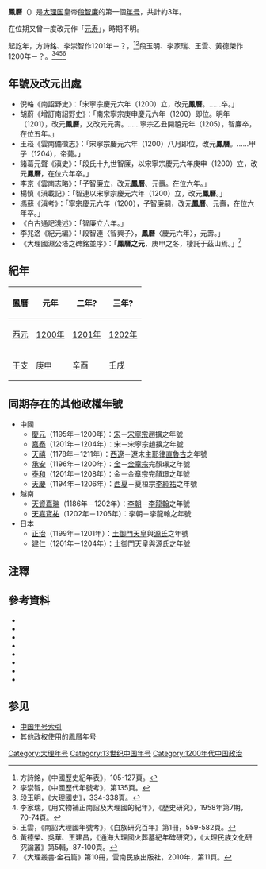 {{Eranamebox|年号=鳳曆
|起讫时间= 1200年八月－1202年？
|政权= [[大理国|大理国]]
|帝王=[[段智廉|段智廉]]
|历时=3年？
|timeline=<timeline>
ImageSize  = width:200 height:50
PlotArea   = width:180 height:30 left:10 bottom:20
TimeAxis   = orientation:horizontal
DateFormat = yyyy
Period     = from:937 till:1254
AlignBars  = early
ScaleMajor = increment:50 start:937
Colors =
  id:canvas value:rgb(1,1,0.85)
BackgroundColors = canvas:canvas
PlotData =
  width:15 color:black
  bar:era from:start till:end
  bar:era from:1200 till:1204 color:red
  bar:era from:1200 till:1202 color:yellow
</timeline>
|说明= 鳳曆在<span style="color: red">'''大理'''</span>及段智廉時期的位置。
}}
'''鳳曆'''（{{kj|1200年|八月|1202年？|}}）是[[大理国|大理国]]皇帝[[段智廉|段智廉]]的第一個[[年号|年号]]，共計約3年。

在位期又曾一度改元作「[[元寿_(大理)|元寿]]」，時期不明。

起訖年，方詩銘、李崇智作1201年－？，<ref>方詩銘，《中國歷史紀年表》，105-127頁。</ref><ref>李崇智，《中國歷代年號考》，第135頁。</ref>段玉明、李家瑞、王雲、黃德榮作1200年－？。<ref>段玉明，《大理國史》，334-338頁。</ref><ref>李家瑞，《用文物補正南詔及大理國的紀年》，《歷史研究》，1958年第7期，70-74頁。</ref><ref>王雲，《南詔大理國年號考》，《白族研究百年》第1冊，559-582頁。</ref><ref>黃德榮、吳華、王建昌，《通海大理國火葬墓紀年碑研究》，《大理民族文化研究論叢》第5輯，87-100頁。</ref>

==年號及改元出處==
*倪輅《南詔野史》：「宋寧宗慶元六年（1200）立，改元'''鳳曆'''。……卒。」
*胡蔚《增訂南詔野史》：「南宋寧宗庚申慶元六年（1200）即位。明年（1201），改元'''鳳曆'''，又改元元壽。……寧宗乙丑開禧元年（1205），智廉卒，在位五年。」
*王崧《雲南備徵志》：「宋寧宗慶元六年（1200）八月即位，改元'''鳳曆'''。……甲子（1204），帝薨。」
*諸葛元聲《滇史》：「段氏十九世智廉，以宋寧宗慶元六年庚申（1200）立，改元'''鳳曆'''，在位六年卒。」
*李京《雲南志略》：「子智廉立，改元'''鳳曆'''、元壽。在位六年。」
*楊慎《滇載記》：「智連以宋寧宗慶元六年（1200）立，改元'''鳳曆'''。」
*馮蘇《滇考》：「寧宗慶元六年（1200），子智廉嗣，改元'''鳳曆'''、元壽，在位六年卒。」
*《白古通記淺述》：「智廉立六年。」
*李兆洛《紀元編》：「段智連〈智興子〉，'''鳳曆'''〈慶元六年〉，元壽。」
*《大理國淵公塔之碑銘並序》：「'''鳳曆之元'''，庚申之冬，棲託于茲山焉。」<ref>《大理叢書·金石篇》第10冊，雲南民族出版社，2010年，第11頁。</ref>

==紀年==
{| class="wikitable"  style="text-align:center"
!鳳曆!!元年!!二年?!!三年?
|-
![[西元|西元]]
|[[1200年|1200年]]||[[1201年|1201年]]||[[1202年|1202年]]
|-
![[干支|干支]]
|[[庚申|庚申]]||[[辛酉|辛酉]]||[[壬戌|壬戌]]
|}

==同期存在的其他政權年號==
*中國
**[[慶元_(年號)|慶元]]（1195年－1200年）：[[南宋|宋]]－[[宋寧宗|宋寧宗]]趙擴之年號
**[[嘉泰|嘉泰]]（1201年－1204年）：宋－宋寧宗趙擴之年號
**[[天禧_(西遼)|天禧]]（1178年－1211年）：[[西遼|西遼]]－遼末主[[耶律直魯古|耶律直魯古]]之年號
**[[承安_(金朝)|承安]]（1196年－1200年）：[[金朝|金]]－[[金章宗|金章宗]]完顏璟之年號
**[[泰和_(金朝)|泰和]]（1201年－1208年）：金－金章宗完顏璟之年號
**[[天慶_(西夏)|天慶]]（1194年－1206年）：[[西夏|西夏]]－夏桓宗[[李純祐|李純祐]]之年號
*越南
**[[天資嘉瑞|天資嘉瑞]]（1186年－1202年）：[[李朝_(越南)|李朝]]－[[李龍翰|李龍翰]]之年號
**[[天嘉寶祐|天嘉寶祐]]（1202年－1205年）：李朝－李龍翰之年號
*日本
**[[正治_(日本)|正治]]（1199年－1201年）：[[土御門天皇|土御門天皇]]與[[源氏|源氏]]之年號
**[[建仁|建仁]]（1201年－1204年）：土御門天皇與源氏之年號

==注釋==
{{Reflist}}

==參考資料==
*{{zh}}{{Cite book| author =[[方詩銘|方詩銘]]| title =中國歷史紀年表| edition = | url = |date=2007-03| publisher =上海人民出版社| location = | ISBN =9787208067899}}
*{{zh}}{{Cite book| author =[[鄧洪波|鄧洪波]]| title =東亞歷史年表| edition = | url = |date=2005-03| publisher =國立臺灣大學出版中心| location = | ISBN =9789860005189}}
*{{zh}}{{Cite book| author =[[李崇智|李崇智]]| title =中國歷代年號考| edition = | url = |date=2004-12| publisher =中華書局| location = | ISBN =9787101025125}}
*{{zh}}{{Cite book| author =[[段玉明|段玉明]]| title =大理國史| edition = | url = |date=2001-01| publisher =雲南人民出版社| location = | ISBN =9787811128109}}
*{{zh}}{{Cite book| author =[[趙寅松|趙寅松]]主編| title =白族研究百年| edition = | url = |date=2008-04| publisher =民族出版社| location = | ISBN =9787105092178}}
*{{zh}}{{Cite book| author =[[木芹|木芹]]| title =南詔野史會証| edition = | url = |date=1990-03| publisher =雲南人民出版社| location = | ISBN =7222005412}}
*{{zh}}{{Cite book| author =[[尤中|尤中]]| title =尤中文集| edition = | url = |date=2009-08| publisher =雲南人民出版社| location = | ISBN =9787811128109}}
*{{zh}}{{Cite book| author =[[寸雲激|寸雲激]]| title =大理民族文化研究論叢：第5輯| edition = | url = |date=2012-07| publisher =民族出版社| location = | ISBN =9787105119691}}

==参见==
*[[中国年号列表#南詔及大理|中国年号索引]]
*其他政权使用的[[鳳曆|鳳曆]]年号

{{年号|[[定安_(年號)|定安]]|[[中国年号列表|大理年号]]|[[元寿_(大理)|元寿]]}}
{{大理国年号}}

[[Category:大理年号|Category:大理年号]]
[[Category:13世纪中国年号|Category:13世纪中国年号]]
[[Category:1200年代中国政治|Category:1200年代中国政治]]